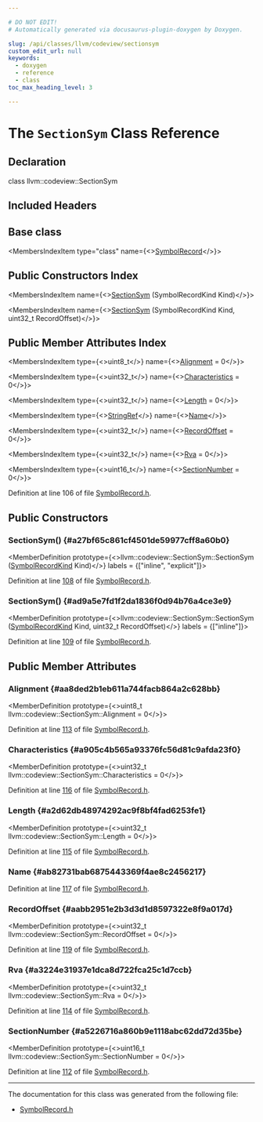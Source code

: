 ```yaml
---

# DO NOT EDIT!
# Automatically generated via docusaurus-plugin-doxygen by Doxygen.

slug: /api/classes/llvm/codeview/sectionsym
custom_edit_url: null
keywords:
  - doxygen
  - reference
  - class
toc_max_heading_level: 3

---
```





# The `SectionSym` Class Reference

<DoxygenPage pluginConfig={pluginConfig}>



## Declaration

<CodeBlock>class llvm::codeview::SectionSym</CodeBlock>

## Included Headers

<IncludesList>
<IncludesListItem
  filePath="llvm/DebugInfo/CodeView/SymbolRecord.h"
  permalink="/docs/api/files/include/include/llvm/include/llvm/debuginfo/include/llvm/debuginfo/codeview/symbolrecord-h"
  isLocal="true" />
</IncludesList>

## Base class

<MembersIndex>

<MembersIndexItem
  type="class"
  name={<><a href="/docs/api/classes/llvm/codeview/symbolrecord">SymbolRecord</a></>}>
</MembersIndexItem>

</MembersIndex>

## Public Constructors Index

<MembersIndex>

<MembersIndexItem
  name={<><a href="#a27bf65c861cf4501de59977cff8a60b0">SectionSym</a> (SymbolRecordKind Kind)</>}>
</MembersIndexItem>

<MembersIndexItem
  name={<><a href="#ad9a5e7fd1f2da1836f0d94b76a4ce3e9">SectionSym</a> (SymbolRecordKind Kind, uint32&#95;t RecordOffset)</>}>
</MembersIndexItem>

</MembersIndex>

## Public Member Attributes Index

<MembersIndex>

<MembersIndexItem
  type={<>uint8&#95;t</>}
  name={<><a href="#aa8ded2b1eb611a744facb864a2c628bb">Alignment</a> = 0</>}>
</MembersIndexItem>

<MembersIndexItem
  type={<>uint32&#95;t</>}
  name={<><a href="#a905c4b565a93376fc56d81c9afda23f0">Characteristics</a> = 0</>}>
</MembersIndexItem>

<MembersIndexItem
  type={<>uint32&#95;t</>}
  name={<><a href="#a2d62db48974292ac9f8bf4fad6253fe1">Length</a> = 0</>}>
</MembersIndexItem>

<MembersIndexItem
  type={<><a href="/docs/api/classes/llvm/stringref">StringRef</a></>}
  name={<><a href="#ab82731bab6875443369f4ae8c2456217">Name</a></>}>
</MembersIndexItem>

<MembersIndexItem
  type={<>uint32&#95;t</>}
  name={<><a href="#aabb2951e2b3d3d1d8597322e8f9a017d">RecordOffset</a> = 0</>}>
</MembersIndexItem>

<MembersIndexItem
  type={<>uint32&#95;t</>}
  name={<><a href="#a3224e31937e1dca8d722fca25c1d7ccb">Rva</a> = 0</>}>
</MembersIndexItem>

<MembersIndexItem
  type={<>uint16&#95;t</>}
  name={<><a href="#a5226716a860b9e1118abc62dd72d35be">SectionNumber</a> = 0</>}>
</MembersIndexItem>

</MembersIndex>


Definition at line 106 of file <a href="/docs/api/files/include/include/llvm/include/llvm/debuginfo/include/llvm/debuginfo/codeview/symbolrecord-h">SymbolRecord.h</a>.

<SectionDefinition>

## Public Constructors

### SectionSym() {#a27bf65c861cf4501de59977cff8a60b0}

<MemberDefinition
  prototype={<>llvm::codeview::SectionSym::SectionSym (<a href="/docs/api/namespaces/llvm/codeview/#a718bd404e8a87ee5e1a21b0c267cde17">SymbolRecordKind</a> Kind)</>}
  labels = {["inline", "explicit"]}>

Definition at line <a href="/docs/api/files/include/include/llvm/include/llvm/debuginfo/include/llvm/debuginfo/codeview/symbolrecord-h/#l00108">108</a> of file <a href="/docs/api/files/include/include/llvm/include/llvm/debuginfo/include/llvm/debuginfo/codeview/symbolrecord-h">SymbolRecord.h</a>.
</MemberDefinition>

### SectionSym() {#ad9a5e7fd1f2da1836f0d94b76a4ce3e9}

<MemberDefinition
  prototype={<>llvm::codeview::SectionSym::SectionSym (<a href="/docs/api/namespaces/llvm/codeview/#a718bd404e8a87ee5e1a21b0c267cde17">SymbolRecordKind</a> Kind, uint32&#95;t RecordOffset)</>}
  labels = {["inline"]}>

Definition at line <a href="/docs/api/files/include/include/llvm/include/llvm/debuginfo/include/llvm/debuginfo/codeview/symbolrecord-h/#l00109">109</a> of file <a href="/docs/api/files/include/include/llvm/include/llvm/debuginfo/include/llvm/debuginfo/codeview/symbolrecord-h">SymbolRecord.h</a>.
</MemberDefinition>

</SectionDefinition>

<SectionDefinition>

## Public Member Attributes

### Alignment {#aa8ded2b1eb611a744facb864a2c628bb}

<MemberDefinition
  prototype={<>uint8&#95;t llvm::codeview::SectionSym::Alignment = 0</>}>

Definition at line <a href="/docs/api/files/include/include/llvm/include/llvm/debuginfo/include/llvm/debuginfo/codeview/symbolrecord-h/#l00113">113</a> of file <a href="/docs/api/files/include/include/llvm/include/llvm/debuginfo/include/llvm/debuginfo/codeview/symbolrecord-h">SymbolRecord.h</a>.
</MemberDefinition>

### Characteristics {#a905c4b565a93376fc56d81c9afda23f0}

<MemberDefinition
  prototype={<>uint32&#95;t llvm::codeview::SectionSym::Characteristics = 0</>}>

Definition at line <a href="/docs/api/files/include/include/llvm/include/llvm/debuginfo/include/llvm/debuginfo/codeview/symbolrecord-h/#l00116">116</a> of file <a href="/docs/api/files/include/include/llvm/include/llvm/debuginfo/include/llvm/debuginfo/codeview/symbolrecord-h">SymbolRecord.h</a>.
</MemberDefinition>

### Length {#a2d62db48974292ac9f8bf4fad6253fe1}

<MemberDefinition
  prototype={<>uint32&#95;t llvm::codeview::SectionSym::Length = 0</>}>

Definition at line <a href="/docs/api/files/include/include/llvm/include/llvm/debuginfo/include/llvm/debuginfo/codeview/symbolrecord-h/#l00115">115</a> of file <a href="/docs/api/files/include/include/llvm/include/llvm/debuginfo/include/llvm/debuginfo/codeview/symbolrecord-h">SymbolRecord.h</a>.
</MemberDefinition>

### Name {#ab82731bab6875443369f4ae8c2456217}

<MemberDefinition
  prototype="StringRef llvm::codeview::SectionSym::Name">

Definition at line <a href="/docs/api/files/include/include/llvm/include/llvm/debuginfo/include/llvm/debuginfo/codeview/symbolrecord-h/#l00117">117</a> of file <a href="/docs/api/files/include/include/llvm/include/llvm/debuginfo/include/llvm/debuginfo/codeview/symbolrecord-h">SymbolRecord.h</a>.
</MemberDefinition>

### RecordOffset {#aabb2951e2b3d3d1d8597322e8f9a017d}

<MemberDefinition
  prototype={<>uint32&#95;t llvm::codeview::SectionSym::RecordOffset = 0</>}>

Definition at line <a href="/docs/api/files/include/include/llvm/include/llvm/debuginfo/include/llvm/debuginfo/codeview/symbolrecord-h/#l00119">119</a> of file <a href="/docs/api/files/include/include/llvm/include/llvm/debuginfo/include/llvm/debuginfo/codeview/symbolrecord-h">SymbolRecord.h</a>.
</MemberDefinition>

### Rva {#a3224e31937e1dca8d722fca25c1d7ccb}

<MemberDefinition
  prototype={<>uint32&#95;t llvm::codeview::SectionSym::Rva = 0</>}>

Definition at line <a href="/docs/api/files/include/include/llvm/include/llvm/debuginfo/include/llvm/debuginfo/codeview/symbolrecord-h/#l00114">114</a> of file <a href="/docs/api/files/include/include/llvm/include/llvm/debuginfo/include/llvm/debuginfo/codeview/symbolrecord-h">SymbolRecord.h</a>.
</MemberDefinition>

### SectionNumber {#a5226716a860b9e1118abc62dd72d35be}

<MemberDefinition
  prototype={<>uint16&#95;t llvm::codeview::SectionSym::SectionNumber = 0</>}>

Definition at line <a href="/docs/api/files/include/include/llvm/include/llvm/debuginfo/include/llvm/debuginfo/codeview/symbolrecord-h/#l00112">112</a> of file <a href="/docs/api/files/include/include/llvm/include/llvm/debuginfo/include/llvm/debuginfo/codeview/symbolrecord-h">SymbolRecord.h</a>.
</MemberDefinition>

</SectionDefinition>

<hr/>

The documentation for this class was generated from the following file:

<ul>
<li><a href="/docs/api/files/include/include/llvm/include/llvm/debuginfo/include/llvm/debuginfo/codeview/symbolrecord-h">SymbolRecord.h</a></li>
</ul>

</DoxygenPage>
